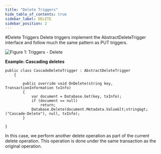```yaml
---
title: "Delete Triggers"
hide_table_of_contents: true
sidebar_label: DELETE
sidebar_position: 2
---
```



#Delete Triggers
Delete triggers implement the AbstractDeleteTrigger interface and follow much the same pattern as PUT triggers.

![Figure 1: Triggers - Delete](./assets/triggers_delete_docs.png)

**Example: Cascading deletes**

    
```
public class CascadeDeleteTrigger : AbstractDeleteTrigger
    {
    
        public override void OnDelete(string key, TransactionInformation txInfo)
        {
            var document = Database.Get(key, txInfo);
            if (document == null)
                return;
            Database.Delete(document.Metadata.Value&lt;string&gt;("Cascade-Delete"), null, txInfo);
        }
```

    }

In this case, we perform another delete operation as part of the current delete operation. This operation is done under the same transaction as the original operation.